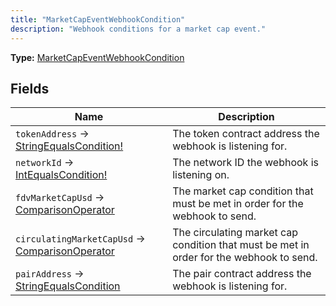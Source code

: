 ```yaml
---
title: "MarketCapEventWebhookCondition"
description: "Webhook conditions for a market cap event."
---
```


**Type:** [MarketCapEventWebhookCondition](/api-reference/types/marketcapeventwebhookcondition)

## Fields

| Name | Description |
|------|-------------|
| `tokenAddress` → [StringEqualsCondition!](/api-reference/types/stringequalscondition) | The token contract address the webhook is listening for. |
| `networkId` → [IntEqualsCondition!](/api-reference/types/intequalscondition) | The network ID the webhook is listening on. |
| `fdvMarketCapUsd` → [ComparisonOperator](/api-reference/types/comparisonoperator) | The market cap condition that must be met in order for the webhook to send. |
| `circulatingMarketCapUsd` → [ComparisonOperator](/api-reference/types/comparisonoperator) | The circulating market cap condition that must be met in order for the webhook to send. |
| `pairAddress` → [StringEqualsCondition](/api-reference/types/stringequalscondition) | The pair contract address the webhook is listening for. |

